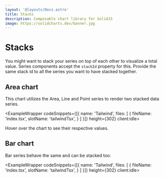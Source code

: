 ```yaml
---
layout: '@layouts/Docs.astro'
title: Stacks
description: Composable chart library for SolidJS
image: https://solidcharts.dev/banner.jpg
---
```


# Stacks

You might want to stack your series on top of each other to visualize a total value. Series components accept the `stackId` property for this. Provide the same stack id to all the series you want to have stacked together.

## Area chart

This chart utilizes the Area, Line and Point series to render two stacked data series.

<ExampleWrapper codeSnippets={[{
  name: 'Tailwind',
  files: [
    {
      fileName: 'index.tsx',
      slotName: 'tailwindTsx',
    }
  ]
}]} height={302} client:idle>
  <AreaExample client:only />
  <RawCode slot="tailwindTsx" code={AreaExampleTsx} lang="tsx" />
</ExampleWrapper>

Hover over the chart to see their respective values.

## Bar chart

Bar series behave the same and can be stacked too:

<ExampleWrapper codeSnippets={[{
  name: 'Tailwind',
  files: [
    {
      fileName: 'index.tsx',
      slotName: 'tailwindTsx',
    }
  ]
}]} height={302} client:idle>
  <BarExample client:only />
  <RawCode slot="tailwindTsx" code={BarExampleTsx} lang="tsx" />
</ExampleWrapper>


